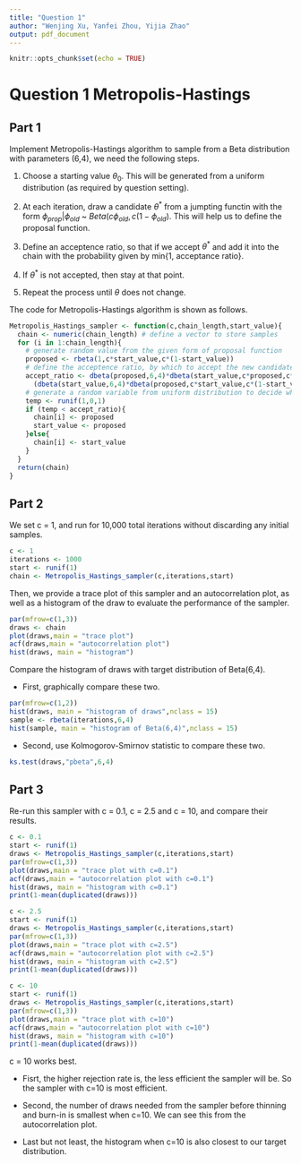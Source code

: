 ```yaml
---
title: "Question 1"
author: "Wenjing Xu, Yanfei Zhou, Yijia Zhao"
output: pdf_document
---
```


```r
knitr::opts_chunk$set(echo = TRUE)
```

# Question 1 Metropolis-Hastings

## Part 1

Implement Metropolis-Hastings algorithm to sample from a Beta distribution with parameters (6,4), we need the following steps. 

1. Choose a starting value $\theta_0$. This will be generated from a uniform distribution (as required by question setting).

2. At each iteration, draw a candidate $\theta^*$ from a jumpting functin with the form $\phi_{prop}|\phi_{old}$ ~ $Beta(c\phi_{old}, c(1-\phi_{old})$. This will help us to define the proposal function. 

3. Define an acceptence ratio, so that if we accept $\theta^*$ and add it into the chain with the probability given by min{1, acceptance ratio}. 

4. If $\theta^*$ is not accepted, then stay at that point. 

5. Repeat the process until $\theta$ does not change. 

The code for Metropolis-Hastings algorithm is shown as follows.

```r
Metropolis_Hastings_sampler <- function(c,chain_length,start_value){
  chain <- numeric(chain_length) # define a vector to store samples
  for (i in 1:chain_length){
    # generate random value from the given form of proposal function  
    proposed <- rbeta(1,c*start_value,c*(1-start_value)) 
    # define the acceptence ratio, by which to accept the new candidate
    accept_ratio <- dbeta(proposed,6,4)*dbeta(start_value,c*proposed,c*(1-proposed))/
      (dbeta(start_value,6,4)*dbeta(proposed,c*start_value,c*(1-start_value)))
    # generate a random variable from uniform distribution to decide whether accept the new candidate or not
    temp <- runif(1,0,1)
    if (temp < accept_ratio){ 
      chain[i] <- proposed
      start_value <- proposed
    }else{
      chain[i] <- start_value
    }
  }
  return(chain)
}

```

## Part 2
We set c = 1, and run for 10,000 total iterations without discarding any initial samples. 
```r
c <- 1
iterations <- 1000
start <- runif(1)
chain <- Metropolis_Hastings_sampler(c,iterations,start)
```

Then, we provide a trace plot of this sampler and an autocorrelation plot, as well as a histogram of the draw to evaluate the performance of the sampler.

```r
par(mfrow=c(1,3)) 
draws <- chain
plot(draws,main = "trace plot")
acf(draws,main = "autocorrelation plot")
hist(draws, main = "histogram")  
```


Compare the histogram of draws with target distribution of Beta(6,4).

- First, graphically compare these two. 

```r
par(mfrow=c(1,2))
hist(draws, main = "histogram of draws",nclass = 15)
sample <- rbeta(iterations,6,4)
hist(sample, main = "histogram of Beta(6,4)",nclass = 15)
```

- Second, use Kolmogorov-Smirnov statistic to compare these two.
```r
ks.test(draws,"pbeta",6,4)
```

## Part 3

Re-run this sampler with c = 0.1, c = 2.5 and c = 10, and compare their results. 
```r
c <- 0.1
start <- runif(1)
draws <- Metropolis_Hastings_sampler(c,iterations,start)
par(mfrow=c(1,3)) 
plot(draws,main = "trace plot with c=0.1")
acf(draws,main = "autocorrelation plot with c=0.1")
hist(draws, main = "histogram with c=0.1")  
print(1-mean(duplicated(draws)))
```

```r
c <- 2.5
start <- runif(1)
draws <- Metropolis_Hastings_sampler(c,iterations,start)
par(mfrow=c(1,3)) 
plot(draws,main = "trace plot with c=2.5")
acf(draws,main = "autocorrelation plot with c=2.5")
hist(draws, main = "histogram with c=2.5") 
print(1-mean(duplicated(draws)))
```


```r
c <- 10
start <- runif(1)
draws <- Metropolis_Hastings_sampler(c,iterations,start)
par(mfrow=c(1,3)) 
plot(draws,main = "trace plot with c=10")
acf(draws,main = "autocorrelation plot with c=10")
hist(draws, main = "histogram with c=10") 
print(1-mean(duplicated(draws)))
```

c = 10 works best. 

- Fisrt, the higher rejection rate is, the less efficient the sampler will be. So the sampler with c=10 is most efficient. 

- Second, the number of draws needed from the sampler before thinning and burn-in is smallest when c=10. We can see this from the autocorrelation plot. 

- Last but not least, the histogram when c=10 is also closest to our target distribution.


